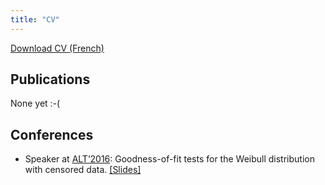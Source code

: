 ```yaml
---
title: "CV"
---
```


<a href="CV.pdf#" class="download" title="Download CV as PDF">Download CV (French)</a>			

## Publications

None yet :-(

## Conferences

- Speaker at [ALT'2016](http://alt2016.sciencesconf.org/): Goodness-of-fit tests for the Weibull distribution with censored data. <a href="slides_GOFW.pdf#" class="download" title="Download slides">[Slides]</a>
